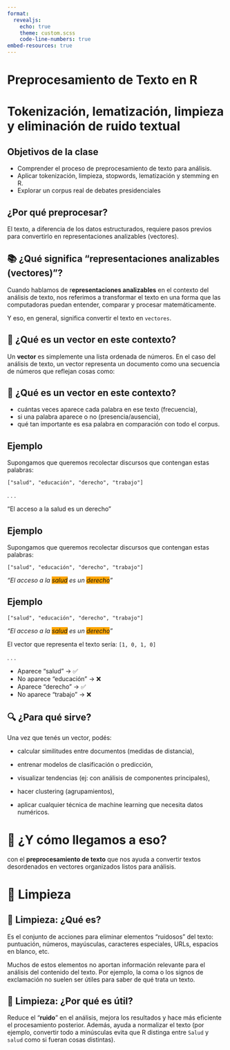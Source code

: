 ```yaml
---
format:
  revealjs:
    echo: true
    theme: custom.scss
    code-line-numbers: true
embed-resources: true
---
```


# Preprocesamiento de Texto en R

# Tokenización, lematización, limpieza y eliminación de ruido textual

## Objetivos de la clase

::: incremental
-   Comprender el proceso de preprocesamiento de texto para análisis.
-   Aplicar tokenización, limpieza, stopwords, lematización y stemming en R.
-   Explorar un corpus real de debates presidenciales
:::

## ¿Por qué preprocesar?

El texto, a diferencia de los datos estructurados, requiere pasos previos para convertirlo en representaciones analizables (vectores).

## 📚 ¿Qué significa “representaciones analizables (vectores)”?

Cuando hablamos de r**epresentaciones analizables** en el contexto del análisis de texto, nos referimos a transformar el texto en una forma que las computadoras puedan entender, comparar y procesar matemáticamente.

Y eso, en general, significa convertir el texto en `vectores`.

## 🧠 ¿Qué es un vector en este contexto?

Un **vector** es simplemente una lista ordenada de números. En el caso del análisis de texto, un vector representa un documento como una secuencia de números que reflejan cosas como:

## 🧠 ¿Qué es un vector en este contexto?

::: incremental
-   cuántas veces aparece cada palabra en ese texto (frecuencia),
-   si una palabra aparece o no (presencia/ausencia),
-   qué tan importante es esa palabra en comparación con todo el corpus.
:::

## Ejemplo

Supongamos que queremos recolectar discursos que contengan estas palabras:

`["salud", "educación", "derecho", "trabajo"]`

. . .

"El acceso a la salud es un derecho"

## Ejemplo

Supongamos que queremos recolectar discursos que contengan estas palabras:

`["salud", "educación", "derecho", "trabajo"]`

<p><em>"El acceso a la [salud]{style="background-color:#FFA500;"} es un [derecho]{style="background-color:#FFA500;"}"</em></p>

## Ejemplo

`["salud", "educación", "derecho", "trabajo"]`

<p><em>"El acceso a la [salud]{style="background-color:#FFA500;"} es un [derecho]{style="background-color:#FFA500;"}"</em></p>

El vector que representa el texto sería: `[1, 0, 1, 0]`

. . .

::: incremental
-   Aparece “salud” → ✅
-   No aparece “educación” → ❌
-   Aparece “derecho” → ✅
-   No aparece “trabajo” → ❌
:::

## 🔍 ¿Para qué sirve?

Una vez que tenés un vector, podés:

::: incremental
-   calcular similitudes entre documentos (medidas de distancia),

-   entrenar modelos de clasificación o predicción,

-   visualizar tendencias (ej: con análisis de componentes principales),

-   hacer clustering (agrupamientos),

-   aplicar cualquier técnica de machine learning que necesita datos numéricos.
:::

# 🧩 ¿Y cómo llegamos a eso?

con el **preprocesamiento de texto** que nos ayuda a convertir textos desordenados en vectores organizados listos para análisis.

# 🧹 Limpieza

## 🧹 Limpieza: ¿Qué es?

Es el conjunto de acciones para eliminar elementos "ruidosos" del texto: puntuación, números, mayúsculas, caracteres especiales, URLs, espacios en blanco, etc. 

Muchos de estos elementos no aportan información relevante para el análisis del contenido del texto. Por ejemplo, la coma o los signos de exclamación no suelen ser útiles para saber de qué trata un texto.

## 🧹 Limpieza: ¿Por qué es útil?

Reduce el "**ruido**" en el análisis, mejora los resultados y hace más eficiente el procesamiento posterior. Además, ayuda a normalizar el texto (por ejemplo, convertir todo a minúsculas evita que R distinga entre `Salud` y `salud` como si fueran cosas distintas).
